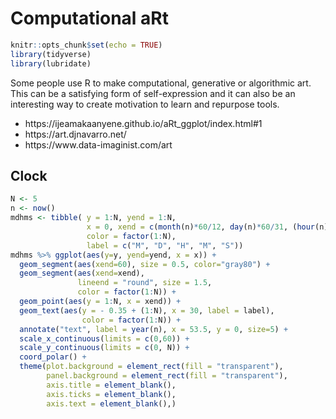 # Computational aRt {#fun}

```r
knitr::opts_chunk$set(echo = TRUE)
library(tidyverse)
library(lubridate)
```


Some people use R to make computational, generative or algorithmic art. This can be a satisfying form of self-expression and it can also be an interesting way to create motivation to learn and repurpose tools.

* https://ijeamakaanyene.github.io/aRt_ggplot/index.html#1
* https://art.djnavarro.net/
* https://www.data-imaginist.com/art

## Clock

```r
N <- 5
n <- now()
mdhms <- tibble( y = 1:N, yend = 1:N,
                 x = 0, xend = c(month(n)*60/12, day(n)*60/31, (hour(n) %% 12)*60/12, minute(n), second(n)),
                 color = factor(1:N), 
                 label = c("M", "D", "H", "M", "S"))
mdhms %>% ggplot(aes(y=y, yend=yend, x = x)) + 
  geom_segment(aes(xend=60), size = 0.5, color="gray80") + 
  geom_segment(aes(xend=xend),
               lineend = "round", size = 1.5,
               color = factor(1:N)) + 
  geom_point(aes(y = 1:N, x = xend)) + 
  geom_text(aes(y = - 0.35 + (1:N), x = 30, label = label),
                color = factor(1:N)) + 
  annotate("text", label = year(n), x = 53.5, y = 0, size=5) + 
  scale_x_continuous(limits = c(0,60)) + 
  scale_y_continuous(limits = c(0, N)) + 
  coord_polar() + 
  theme(plot.background = element_rect(fill = "transparent"),
        panel.background = element_rect(fill = "transparent"),
        axis.title = element_blank(),
        axis.ticks = element_blank(),
        axis.text = element_blank(),)
```
